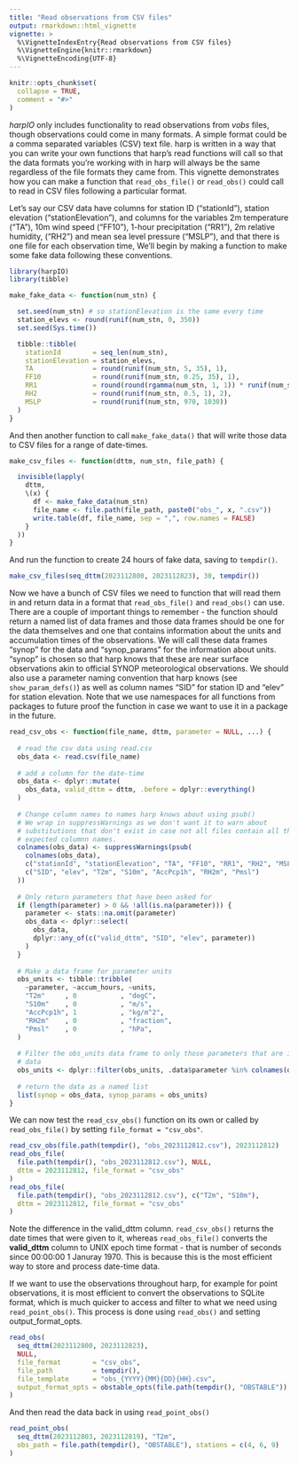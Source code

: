 ```yaml
---
title: "Read observations from CSV files"
output: rmarkdown::html_vignette
vignette: >
  %\VignetteIndexEntry{Read observations from CSV files}
  %\VignetteEngine{knitr::rmarkdown}
  %\VignetteEncoding{UTF-8}
---
```


```r
knitr::opts_chunk$set(
  collapse = TRUE,
  comment = "#>"
)
```

_harpIO_ only includes functionality to read observations from _vobs_ files, 
though observations could come in many formats. A simple format could be a 
comma separated variables (CSV) text file. harp is written in a way that you 
can write your own functions that harp's read functions will call so that the 
data formats you're working with in harp will always be the same regardless of 
the file formats they came from. This vignette demonstrates how you can make a 
function that `read_obs_file()` or `read_obs()` could call to read in CSV files 
following a particular format. 

Let's say our CSV data have columns for station ID ("stationId"), station 
elevation ("stationElevation"), and columns for the variables 2m temperature 
("TA"), 10m wind speed ("FF10"), 1-hour precipitation ("RR1"), 2m relative 
humidity, ("RH2") and mean sea level pressure ("MSLP"), and that there is one 
file for each observation time, We'll begin by making a function to make some 
fake data following these conventions.
```r
library(harpIO)
library(tibble)
```

```r
make_fake_data <- function(num_stn) {

  set.seed(num_stn) # so stationElevation is the same every time
  station_elevs <- round(runif(num_stn, 0, 350)) 
  set.seed(Sys.time())

  tibble::tibble(
    stationId        = seq_len(num_stn),
    stationElevation = station_elevs,
    TA               = round(runif(num_stn, 5, 35), 1),
    FF10             = round(runif(num_stn, 0.25, 35), 1),
    RR1              = round(round(rgamma(num_stn, 1, 1)) * runif(num_stn, 1, 2), 1),
    RH2              = round(runif(num_stn, 0.5, 1), 2),
    MSLP             = round(runif(num_stn, 970, 1030))
  )
}
```

And then another function to call `make_fake_data()` that will write those data 
to CSV files for a range of date-times. 

```r
make_csv_files <- function(dttm, num_stn, file_path) {

  invisible(lapply(
    dttm,
    \(x) {
      df <- make_fake_data(num_stn)
      file_name <- file.path(file_path, paste0("obs_", x, ".csv"))
      write.table(df, file_name, sep = ",", row.names = FALSE)
    }
  ))
}
```

And run the function to create 24 hours of fake data, saving to `tempdir()`.

```r
make_csv_files(seq_dttm(2023112800, 2023112823), 30, tempdir())
```

Now we have a bunch of CSV files we need to function that will read them in and 
return data in a format that `read_obs_file()` and `read_obs()` can use. There 
are a couple of important things to remember - the function should return a 
named list of data frames and those data frames should be one for the data 
themselves and one that contains information about the units and accumulation 
times of the observations. We will call these data frames "synop" for the data 
and "synop_params" for the information about units. "synop" is chosen so that 
harp knows that these are near surface observations akin to official SYNOP 
meteorological observations. We should also use a parameter naming convention
that harp knows (see `show_param_defs()`) as well as column names "SID" for 
station ID and "elev" for station elevation. Note that we use namespaces for all 
functions from packages to future proof the function in case we want to use it 
in a package in the future. 

```r
read_csv_obs <- function(file_name, dttm, parameter = NULL, ...) {
  
  # read the csv data using read.csv
  obs_data <- read.csv(file_name)
  
  # add a column for the date-time
  obs_data <- dplyr::mutate(
    obs_data, valid_dttm = dttm, .before = dplyr::everything()
  )
  
  # Change column names to names harp knows about using psub()
  # We wrap in suppressWarnings as we don't want it to warn about 
  # substitutions that don't exist in case not all files contain all the 
  # expected columnn names. 
  colnames(obs_data) <- suppressWarnings(psub(
    colnames(obs_data),
    c("stationId", "stationElevation", "TA", "FF10", "RR1", "RH2", "MSLP"),
    c("SID", "elev", "T2m", "S10m", "AccPcp1h", "RH2m", "Pmsl")
  ))
  
  # Only return parameters that have been asked for
  if (length(parameter) > 0 && !all(is.na(parameter))) {
    parameter <- stats::na.omit(parameter)
    obs_data <- dplyr::select(
      obs_data, 
      dplyr::any_of(c("valid_dttm", "SID", "elev", parameter))
    )
  }
  
  # Make a data frame for parameter units
  obs_units <- tibble::tribble(
    ~parameter, ~accum_hours, ~units,
    "T2m"     , 0           , "degC",
    "S10m"    , 0           , "m/s",
    "AccPcp1h", 1           , "kg/m^2",
    "RH2m"    , 0           , "fraction",
    "Pmsl"    , 0           , "hPa",
  )
  
  # Filter the obs_units data frame to only those parameters that are in the 
  # data
  obs_units <- dplyr::filter(obs_units, .data$parameter %in% colnames(obs_data))
  
  # return the data as a named list
  list(synop = obs_data, synop_params = obs_units)
}
```

We can now test the `read_csv_obs()` function on its own or called by 
`read_obs_file()` by setting `file_format = "csv_obs"`.

```r
read_csv_obs(file.path(tempdir(), "obs_2023112812.csv"), 2023112812)
read_obs_file(
  file.path(tempdir(), "obs_2023112812.csv"), NULL, 
  dttm = 2023112812, file_format = "csv_obs"
)
read_obs_file(
  file.path(tempdir(), "obs_2023112812.csv"), c("T2m", "S10m"), 
  dttm = 2023112812, file_format = "csv_obs"
)
```
Note the difference in the valid_dttm column. `read_csv_obs()` returns the date 
times that were given to it, whereas `read_obs_file()` converts the 
__valid_dttm__ column to UNIX epoch time format - that is number of seconds 
since 00:00:00 1 Januray 1970. This is because this is the most efficient way 
to store and process date-time data. 

If we want to use the observations throughout harp, for example for point 
observations, it is most efficient to convert the observations to SQLite format, 
which is much quicker to access and filter to what we need using 
`read_point_obs()`. This process is done using `read_obs()` and setting 
output_format_opts. 

```r
read_obs(
  seq_dttm(2023112800, 2023112823), 
  NULL, 
  file_format        = "csv_obs", 
  file_path          = tempdir(),
  file_template      = "obs_{YYYY}{MM}{DD}{HH}.csv",
  output_format_opts = obstable_opts(file.path(tempdir(), "OBSTABLE"))
)
```

And then read the data back in using `read_point_obs()`

```r
read_point_obs(
  seq_dttm(2023112803, 2023112819), "T2m", 
  obs_path = file.path(tempdir(), "OBSTABLE"), stations = c(4, 6, 9)
)
```

